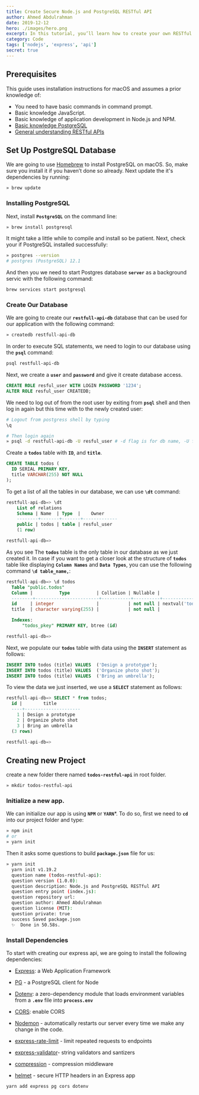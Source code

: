 ```yaml
---
title: Create Secure Node.js and PostgreSQL RESTful API
author: Ahmed Abdulrahman
date: 2019-12-12
hero: ./images/hero.png
excerpt: In this tutorial, you’ll learn how to create your own RESTful API in a Node.js environment running on an Express server and utilizing a PostgreSQL database.
category: Code
tags: ['nodejs', 'express', 'api']
secret: true
---
```


## Prerequisites
This guide uses installation instructions for macOS and assumes a prior knowledge of:

- You need to have basic commands in command prompt.
- Basic knowledge JavaScript.
- Basic knowledge of application development in Node.js and NPM.
- [Basic knowledge PostgreSQL](https://www.freecodecamp.org/news/how-to-get-started-with-postgresql-9d3bc1dd1b11)
- [General understanding RESTful APIs](https://pusher.com/tutorials/understanding-rest-api)

## Set Up PostgreSQL Database
We are going to use [Homebrew](https://brew.sh/) to install PostgreSQL on macOS. So, make sure you install it if you haven’t done so already.
Next update the it's dependencies by running:
```bash
» brew update
```

### Installing PostgreSQL
Next, install **`PostgreSQL`** on the command line:
```bash
» brew install postgresql
```

It might take a little while to compile and install so be patient. Next, check your if PostgreSQL installed successfully:
```bash
» postgres --version
# postgres (PostgreSQL) 12.1
```

And then you we need to start Postgres database **`server`** as a background servic with the following command:
```bash
brew services start postgresql
```

### Create Our Database
We are going to create our **`restfull-api-db`** database that can be used for our application with the following command:
```bash
» createdb restfull-api-db
```

In order to execute SQL statements, we need to login to our database using the **`psql`** command:
```bash
psql restfull-api-db
```

Next, we create a **`user`** and **`password`** and give it create database access.
```sql
CREATE ROLE resful_user WITH LOGIN PASSWORD '1234';
ALTER ROLE resful_user CREATEDB;
```

We need to log out of from the root user by exiting from **`psql`** shell and then log in again but this time with to the newly created user:
```bash
# Logout from postgress shell by typing
\q

# Then login again
» psql -d restfull-api-db -U resful_user # -d flag is for db name, -U for postgress user
```

Create a **`todos`** table with **`ID`**, and **`title`**.

```sql
CREATE TABLE todos (
  ID SERIAL PRIMARY KEY,
  title VARCHAR(255) NOT NULL
);
```
To get a list of all the tables in our database, we can use **`\dt`** command:
```sql
restfull-api-db=> \dt
    List of relations
    Schema | Name  | Type  |    Owner
    --------+-------+-------+-------------
    public | todos | table | resful_user
    (1 row)

restfull-api-db=>
```

As you see The **`todos`** table is the only table in our database as we just created it. In case if you want to get a closer look at the structure of **`todos`** table like displaying **`Column Names`** and **`Data Types`**,
you can use the following command **`\d table_name,`**:
```sql
restfull-api-db=> \d todos
  Table "public.todos"
  Column |          Type          | Collation | Nullable |              Default
  --------+------------------------+-----------+----------+---------------------------------
  id     | integer                |           | not null | nextval('todos_id_seq'::regclass)
  title  | character varying(255) |           | not null |

  Indexes:
      "todos_pkey" PRIMARY KEY, btree (id)

restfull-api-db=>
```

Next, we populate our **`todos`** table with data using the **`INSERT`** statement as follows:
```sql
INSERT INTO todos (title) VALUES  ('Design a prototype');
INSERT INTO todos (title) VALUES  ('Organize photo shot');
INSERT INTO todos (title) VALUES  ('Bring an umbrella');
```

To view the data we just inserted, we use a **`SELECT`** statement as follows:
```sql
restfull-api-db=> SELECT * from todos;
  id |        title
  ----+---------------------
    1 | Design a prototype
    2 | Organize photo shot
    3 | Bring an umbrella
  (3 rows)

restfull-api-db=>
```


## Creating new Project

create a new folder there named **`todos-restful-api`** in root folder.
```bash
» mkdir todos-restful-api
```

### Initialize a new app.
We can initialize our app is using **`NPM`** or **`YARN`***. To do so, first we need to **`cd`** into our project folder and type:
```bash
» npm init
# or
» yarn init
```

Then it asks some questions to build **`package.json`** file for us:
```bash
» yarn init
  yarn init v1.19.2
  question name (todos-restful-api):
  question version (1.0.0):
  question description: Node.js and PostgreSQL RESTful API
  question entry point (index.js):
  question repository url:
  question author: Ahmed Abdulrahman
  question license (MIT):
  question private: true
  success Saved package.json
  ✨  Done in 50.58s.
```

### Install Dependencies
To start with creating our express api, we are going to install the following dependencies:

- [Express](https://www.npmjs.com/package/express): a Web Application Framework
- [PG](https://www.npmjs.com/package/pg) - a PostgreSQL client for Node
- [Dotenv](https://www.npmjs.com/package/dotenv): a zero-dependency module that loads environment variables from a **`.env`** file into **`process.env`**
- [CORS](https://www.npmjs.com/package/cors): enable CORS
- [Nodemon](https://www.npmjs.com/package/nodemon) - automatically restarts our server every time we make any change in the code.

- [express-rate-limit]() - limit repeated requests to endpoints
- [express-validator]()- string validators and santizers
- [compression]() - compression middleware
- [helmet]() - secure HTTP headers in an Express app

```bash
yarn add express pg cors dotenv
```
